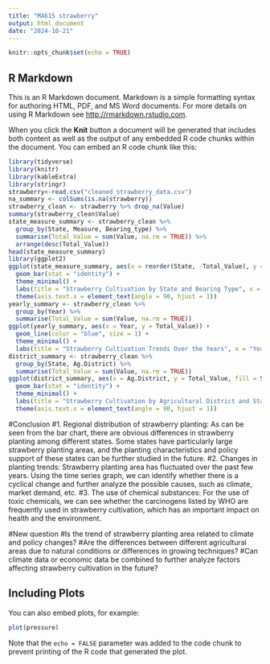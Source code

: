```yaml
---
title: "MA615 strawberry"
output: html_document
date: "2024-10-21"
---
```


```r
knitr::opts_chunk$set(echo = TRUE)
```

## R Markdown

This is an R Markdown document. Markdown is a simple formatting syntax for authoring HTML, PDF, and MS Word documents. For more details on using R Markdown see <http://rmarkdown.rstudio.com>.

When you click the **Knit** button a document will be generated that includes both content as well as the output of any embedded R code chunks within the document. You can embed an R code chunk like this:

```r
library(tidyverse)
library(knitr)  
library(kableExtra)
library(stringr)
strawberry<-read.csv("cleaned_strawberry_data.csv")
na_summary <- colSums(is.na(strawberry))
strawberry_clean <- strawberry %>% drop_na(Value)
summary(strawberry_clean$Value)
state_measure_summary <- strawberry_clean %>%
  group_by(State, Measure, Bearing_type) %>%
  summarise(Total_Value = sum(Value, na.rm = TRUE)) %>%
  arrange(desc(Total_Value))
head(state_measure_summary)
library(ggplot2)
ggplot(state_measure_summary, aes(x = reorder(State, -Total_Value), y = Total_Value, fill = Bearing_type)) +
  geom_bar(stat = "identity") +
  theme_minimal() +
  labs(title = "Strawberry Cultivation by State and Bearing Type", x = "State", y = "Total Value") +
  theme(axis.text.x = element_text(angle = 90, hjust = 1))
yearly_summary <- strawberry_clean %>%
  group_by(Year) %>%
  summarise(Total_Value = sum(Value, na.rm = TRUE))
ggplot(yearly_summary, aes(x = Year, y = Total_Value)) +
  geom_line(color = "blue", size = 1) +
  theme_minimal() +
  labs(title = "Strawberry Cultivation Trends Over the Years", x = "Year", y = "Total Value")
district_summary <- strawberry_clean %>%
  group_by(State, Ag.District) %>%
  summarise(Total_Value = sum(Value, na.rm = TRUE))
ggplot(district_summary, aes(x = Ag.District, y = Total_Value, fill = State)) +
  geom_bar(stat = "identity") +
  theme_minimal() +
  labs(title = "Strawberry Cultivation by Agricultural District and State", x = "Ag. District", y = "Total Value") +
  theme(axis.text.x = element_text(angle = 90, hjust = 1))
```
#Conclusion
#1. Regional distribution of strawberry planting: As can be seen from the bar chart, there are obvious differences in strawberry planting among different states. Some states have particularly large strawberry planting areas, and the planting characteristics and policy support of these states can be further studied in the future.
#2. Changes in planting trends: Strawberry planting area has fluctuated over the past few years. Using the time series graph, we can identify whether there is a cyclical change and further analyze the possible causes, such as climate, market demand, etc.
#3. The use of chemical substances: For the use of toxic chemicals, we can see whether the carcinogens listed by WHO are frequently used in strawberry cultivation, which has an important impact on health and the environment.



#New question
#Is the trend of strawberry planting area related to climate and policy changes?
#Are the differences between different agricultural areas due to natural conditions or differences in growing techniques?
#Can climate data or economic data be combined to further analyze factors affecting strawberry cultivation in the future?


## Including Plots

You can also embed plots, for example:

```r
plot(pressure)
```

Note that the `echo = FALSE` parameter was added to the code chunk to prevent printing of the R code that generated the plot.
